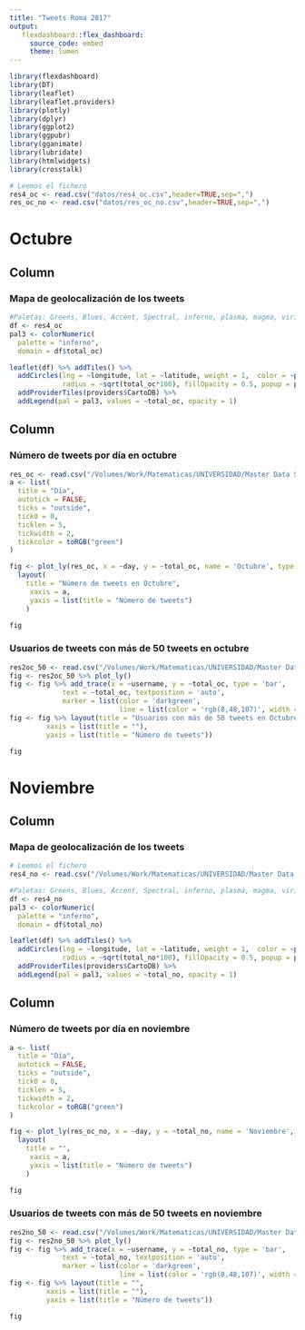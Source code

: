 ```yaml
---
title: "Tweets Roma 2017"
output: 
   flexdashboard::flex_dashboard:
     source_code: embed
     theme: lumen
---
```


```r
library(flexdashboard)
library(DT)
library(leaflet)
library(leaflet.providers)
library(plotly)
library(dplyr)
library(ggplot2)
library(ggpubr)
library(gganimate)
library(lubridate)
library(htmlwidgets)
library(crosstalk)

# Leemos el fichero
res4_oc <- read.csv("datos/res4_oc.csv",header=TRUE,sep=",")
res_oc_no <- read.csv("datos/res_oc_no.csv",header=TRUE,sep=",")
```

Octubre
=====================================  
    
Column {data-width=600}
-------------------------------------
    
### Mapa de geolocalización de los tweets


```r

#Paletas: Greens, Blues, Accent, Spectral, inferno, plasma, magma, viridis, heat, RdYlBu
df <- res4_oc
pal3 <- colorNumeric(
  palette = "inferno",
  domain = df$total_oc)

leaflet(df) %>% addTiles() %>%
  addCircles(lng = ~longitude, lat = ~latitude, weight = 1,  color = ~pal3(total_oc),
             radius = ~sqrt(total_oc*100), fillOpacity = 0.5, popup = paste("Usuario:", df$username, "<br>", "Tweets (oct 2017):", df$total_oc))  %>% 
  addProviderTiles(providers$CartoDB) %>%
  addLegend(pal = pal3, values = ~total_oc, opacity = 1)
```
   
Column {data-width=400}
-------------------------------------
   
### Número de tweets por día en octubre

```r
res_oc <- read.csv("/Volumes/Work/Matematicas/UNIVERSIDAD/Master Data Science/Apuntes/6_flexdashboard/tablas/res_oc.csv",header=TRUE,sep=",")
a <- list(
  title = "Día",
  autotick = FALSE,
  ticks = "outside",
  tick0 = 0,
  ticklen = 5,
  tickwidth = 2,
  tickcolor = toRGB("green")
)

fig <- plot_ly(res_oc, x = ~day, y = ~total_oc, name = 'Octubre', type = 'scatter', mode = 'lines+markers')  %>%
  layout(
    title = "Número de tweets en Octubre",
     xaxis = a,
     yaxis = list(title = "Número de tweets")
    )

fig
```   
 
### Usuarios de tweets con más de 50 tweets en octubre
    
```r
res2oc_50 <- read.csv("/Volumes/Work/Matematicas/UNIVERSIDAD/Master Data Science/Apuntes/6_flexdashboard/tablas/res2oc_50.csv",header=TRUE,sep=",")
fig <- res2oc_50 %>% plot_ly()
fig <- fig %>% add_trace(x = ~username, y = ~total_oc, type = 'bar',
             text = ~total_oc, textposition = 'auto',
             marker = list(color = 'darkgreen',
                           line = list(color = 'rgb(8,48,107)', width = 1.5)))
fig <- fig %>% layout(title = "Usuarios con más de 50 tweets en Octubre",
         xaxis = list(title = ""),
         yaxis = list(title = "Número de tweets"))

fig
```

Noviembre
=====================================     
   
Column {data-width=600}
-------------------------------------

### Mapa de geolocalización de los tweets

```r
# Leemos el fichero
res4_no <- read.csv("/Volumes/Work/Matematicas/UNIVERSIDAD/Master Data Science/Apuntes/6_flexdashboard/tablas/res4_no.csv",header=TRUE,sep=",")

#Paletas: Greens, Blues, Accent, Spectral, inferno, plasma, magma, viridis, heat, RdYlBu
df <- res4_no
pal3 <- colorNumeric(
  palette = "inferno",
  domain = df$total_no)

leaflet(df) %>% addTiles() %>%
  addCircles(lng = ~longitude, lat = ~latitude, weight = 1,  color = ~pal3(total_no),
             radius = ~sqrt(total_no*100), fillOpacity = 0.5, popup = paste("Usuario:", df$username, "<br>", "Tweets (nov 2017):", df$total_no))  %>% 
  addProviderTiles(providers$CartoDB) %>%
  addLegend(pal = pal3, values = ~total_no, opacity = 1)
```

Column {data-width=400}
-------------------------------------
   
### Número de tweets por día en noviembre

```r
a <- list(
  title = "Día",
  autotick = FALSE,
  ticks = "outside",
  tick0 = 0,
  ticklen = 5,
  tickwidth = 2,
  tickcolor = toRGB("green")
)

fig <- plot_ly(res_oc_no, x = ~day, y = ~total_no, name = 'Noviembre', type = 'scatter', mode = 'lines+markers') %>%
  layout(
    title = "",
     xaxis = a,
     yaxis = list(title = "Número de tweets")
    )

fig
```   
    
### Usuarios de tweets con más de 50 tweets en noviembre

```r
res2no_50 <- read.csv("/Volumes/Work/Matematicas/UNIVERSIDAD/Master Data Science/Apuntes/6_flexdashboard/tablas/res2no_50.csv",header=TRUE,sep=",")
fig <- res2no_50 %>% plot_ly()
fig <- fig %>% add_trace(x = ~username, y = ~total_no, type = 'bar',
             text = ~total_no, textposition = 'auto',
             marker = list(color = 'darkgreen',
                           line = list(color = 'rgb(8,48,107)', width = 1.5)))
fig <- fig %>% layout(title = "",
         xaxis = list(title = ""),
         yaxis = list(title = "Número de tweets"))

fig
```